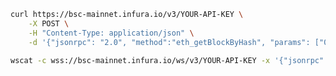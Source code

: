 
<Tabs>
  <TabItem value="cURL">

  ```bash
  curl https://bsc-mainnet.infura.io/v3/YOUR-API-KEY \
      -X POST \
      -H "Content-Type: application/json" \
      -d '{"jsonrpc": "2.0", "method":"eth_getBlockByHash", "params": ["0xb3b20624f8f0f86eb50dd04688409e5cea4bd02d700bf6e79e9384d47d6a5a35", false], "id":1}'
  ```

  </TabItem>
  <TabItem value="WSS">

  ```bash
  wscat -c wss://bsc-mainnet.infura.io/ws/v3/YOUR-API-KEY -x '{"jsonrpc": "2.0", "method":"eth_getBlockByHash", "params": ["0xb3b20624f8f0f86eb50dd04688409e5cea4bd02d700bf6e79e9384d47d6a5a35", false], "id":1}'
  ```

  </TabItem>
</Tabs>

